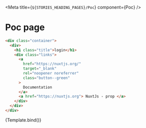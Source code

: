 <!--- login.stories.mdx -->



<Meta title={`${STORIES_HEADING_PAGES}/Poc`} component={Poc} />

# Poc page

```html
<div class="container">
  <div>
    <h1 class="title">login</h1>
    <div class="links">
      <a
        href="https://nuxtjs.org/"
        target="_blank"
        rel="noopener noreferrer"
        class="button--green"
      >
        Documentation
      </a>
      <a href="https://nuxtjs.org"> NuxtJs - prop </a>
    </div>
  </div>
</div>
```

<!--- This is your Story template function, shown here in React -->


<Canvas>
  <Story name="Poc">{Template.bind()}</Story>
</Canvas>
